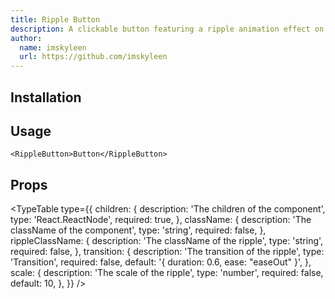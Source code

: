 ```yaml
---
title: Ripple Button
description: A clickable button featuring a ripple animation effect on click.
author:
  name: imskyleen
  url: https://github.com/imskyleen
---
```


<ComponentPreview name="ripple-button-demo" />

## Installation

<ComponentInstallation name="ripple-button" />

## Usage

```tsx
<RippleButton>Button</RippleButton>
```

## Props

<TypeTable
  type={{
    children: {
      description: 'The children of the component',
      type: 'React.ReactNode',
      required: true,
    },
    className: {
      description: 'The className of the component',
      type: 'string',
      required: false,
    },
    rippleClassName: {
      description: 'The className of the ripple',
      type: 'string',
      required: false,
    },
    transition: {
      description: 'The transition of the ripple',
      type: 'Transition',
      required: false,
      default: '{ duration: 0.6, ease: "easeOut" }',
    },
    scale: {
      description: 'The scale of the ripple',
      type: 'number',
      required: false,
      default: 10,
    },
  }}
/>
